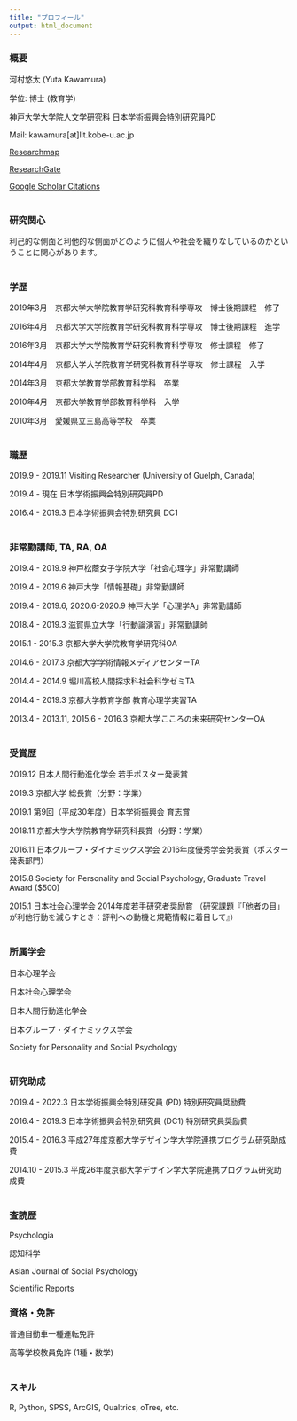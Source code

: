 ```yaml
---
title: "プロフィール"
output: html_document
---
```


### 概要

河村悠太 (Yuta Kawamura)

学位: 博士 (教育学)

神戸大学大学院人文学研究科 日本学術振興会特別研究員PD

Mail: kawamura[at]lit.kobe-u.ac.jp

<a href="https://researchmap.jp/yutak/" target="_blank">Researchmap</a>

<a href="https://www.researchgate.net/profile/Yuta_Kawamura" target="_blank">ResearchGate</a>

<a href="https://scholar.google.co.jp/citations?user=YCD4gaoAAAAJ&hl=ja&oi=ao" target="_blank">Google Scholar Citations</a>
<br/><br/>

### 研究関心

利己的な側面と利他的な側面がどのように個人や社会を織りなしているのかということに関心があります。
<br/><br/>

### 学歴

2019年3月　京都大学大学院教育学研究科教育科学専攻　博士後期課程　修了

2016年4月　京都大学大学院教育学研究科教育科学専攻　博士後期課程　進学

2016年3月　京都大学大学院教育学研究科教育科学専攻　修士課程　修了

2014年4月　京都大学大学院教育学研究科教育科学専攻　修士課程　入学

2014年3月　京都大学教育学部教育科学科　卒業

2010年4月　京都大学教育学部教育科学科　入学

2010年3月　愛媛県立三島高等学校　卒業
<br/><br/>

### 職歴

2019.9 - 2019.11 Visiting Researcher (University of Guelph, Canada)

2019.4 - 現在 日本学術振興会特別研究員PD

2016.4 - 2019.3 日本学術振興会特別研究員 DC1
<br/><br/>

### 非常勤講師, TA, RA, OA

2019.4 - 2019.9 神戸松蔭女子学院大学「社会心理学」非常勤講師

2019.4 - 2019.6 神戸大学「情報基礎」非常勤講師

2019.4 - 2019.6, 2020.6-2020.9 神戸大学「心理学A」非常勤講師

2018.4 - 2019.3 滋賀県立大学「行動論演習」非常勤講師

2015.1 - 2015.3 京都大学大学院教育学研究科OA

2014.6 - 2017.3 京都大学学術情報メディアセンターTA

2014.4 - 2014.9 堀川高校人間探求科社会科学ゼミTA

2014.4 - 2019.3 京都大学教育学部 教育心理学実習TA

2013.4 - 2013.11, 2015.6 - 2016.3 京都大学こころの未来研究センターOA
<br/><br/>


### 受賞歴

2019.12 日本人間行動進化学会 若手ポスター発表賞

2019.3 京都大学 総長賞（分野：学業）

2019.1 第9回（平成30年度）日本学術振興会 育志賞

2018.11 京都大学大学院教育学研究科長賞（分野：学業）

2016.11 日本グループ・ダイナミックス学会 2016年度優秀学会発表賞（ポスター発表部門）

2015.8 Society for Personality and Social Psychology, Graduate Travel Award ($500)

2015.1 日本社会心理学会 2014年度若手研究者奨励賞 （研究課題『「他者の目」が利他行動を減らすとき：評判への動機と規範情報に着目して』）
<br/><br/>

### 所属学会

日本心理学会

日本社会心理学会

日本人間行動進化学会

日本グループ・ダイナミックス学会

Society for Personality and Social Psychology
<br/><br/>

### 研究助成

2019.4 - 2022.3 日本学術振興会特別研究員 (PD) 特別研究員奨励費

2016.4 - 2019.3 日本学術振興会特別研究員 (DC1) 特別研究員奨励費

2015.4 - 2016.3 平成27年度京都大学デザイン学大学院連携プログラム研究助成費

2014.10 - 2015.3 平成26年度京都大学デザイン学大学院連携プログラム研究助成費
<br/><br/>

### 査読歴

Psychologia

認知科学

Asian Journal of Social Psychology

Scientific Reports

### 資格・免許

普通自動車一種運転免許

高等学校教員免許 (1種・数学)
<br/><br/>

### スキル
R, Python, SPSS, ArcGIS, Qualtrics, oTree, etc.